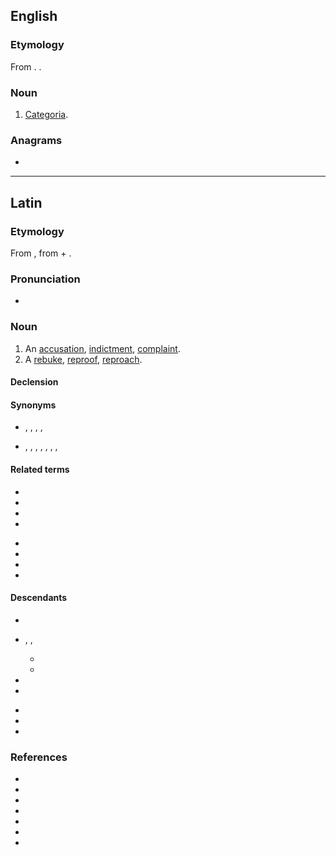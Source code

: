 ==English==

===Etymology===
From {{etyl|la|en}}. {{doublet|en|accusation}}.

===Noun===
{{en-noun|-}}

# {{lb|en|rhetoric}} [[categoria|Categoria]].

===Anagrams===
* {{anagrams|en|a=aacciostu|acoustica}}

----

==Latin==

===Etymology===
From {{suffix|la|accūsō|tiō|gloss1=blame, accuse}}, from {{m|la|ad||to, towards, at}} + {{m|la|causa||cause, reason, account, lawsuit}}.

===Pronunciation===
* {{la-IPA|accūsātiō}}

===Noun===
{{la-noun|accūsātiō<3>}}

# An [[accusation]], [[indictment]], [[complaint]].
# A [[rebuke]], [[reproof]], [[reproach]].

====Declension====
{{la-ndecl|accūsātiō<3>}}

====Synonyms====
* {{sense|accusation}} {{l|la|catēgoria}}, {{l|la|crīmen}}, {{l|la|crīminātiō}}, {{l|la|dēlātūra}}, {{l|la|imputātiō}}
* {{sense|reproach}} {{l|la|animadversiō}}, {{l|la|convīcium}}, {{l|la|crīmen}}, {{l|la|culpātiō}}, {{l|la|exprōbrātiō}}, {{l|la|improperium}}, {{l|la|obiectātiō}}, {{l|la|opprōbrium}}

====Related terms====
{{top2}}
* {{l|la|accūsābilis}}
* {{l|la|accūsātīvus}}
* {{l|la|accūsātor}}
* {{l|la|accūsātōriē}}
{{mid2}}
* {{l|la|accūsātōrius}}
* {{l|la|accūsātrīx}}
* {{l|la|accūsitō}}
* {{l|la|accūsō}}
{{bottom}}

====Descendants====
{{top2}}
* {{desc|en|accusation}}
* {{desc|fro|ochoison}}, {{l|fro|achoison}}, {{l|fro|achaison}}
** {{desc|fr|achoison}}
** {{desc|roa-gal|achaison}}
* {{desc|fr|accusation}}
* {{desc|it|accusazione}}
{{mid2}}
* {{desc|pt|acusação}}
* {{desc|ro|acuzație}}
* {{desc|es|acusación}}
{{bottom}}

===References===
* {{R:L&S}}
* {{R:Elementary Lewis}}
* {{R:du Cange}}
* {{R:Gaffiot}}
* {{R:M&A}}
* {{R:Peck}}
* {{R:Smith's Antiquities}}